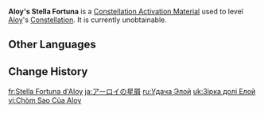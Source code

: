 {{Item Infobox
|id           = 001162
|image        = Item Stella Fortuna (5 Star).png
|type         = Constellation Activation Materials
|group        = Stella Fortuna
|quality      = 5
|description  = [[Aloy]]'s Constellation Activation Material
}}
'''Aloy's Stella Fortuna''' is a [[Constellation Activation Material]] used to level [[Aloy]]'s [[Constellation]]. It is currently unobtainable.

==Other Languages==
{{Other Languages|default_hidden=1
|en      = Aloy's Stella Fortuna
|zhs     = 埃洛伊的命星
|zhs_rm  = Āiluòyī de Mìngxīng
|zht     = 亞蘿伊的命星
|zht_rm  = Yàluóyī de Mìngxīng
|ja      = アーロイの星屑
|ja_rm   = Aaroi no Hoshikuzu
|ko      = 에일로이<->의 운명<->의 별
|es      = Stella Fortuna de Aloy
|fr      = Stella Fortuna d'Aloy
|ru      = Удача Элой
|th      = ดวงดาวแห่งชีวิตของ Aloy
|th_rm   = Duangdao haeng Chiwit khong Aloy
|vi      = Chòm Sao Của Aloy
|de      = Stella Fortuna von Aloy
|id      = Aloy's Stella Fortuna
|pt      = Stella Fortuna de {{sic|Alloy}}
|tr      = Aloy'un Yaşam Yıldızı
|it      = Stella Fortuna di Aloy
}}

==Change History==
{{Change History|2.1}}

[[fr:Stella Fortuna d'Aloy]]
[[ja:アーロイの星屑]]
[[ru:Удача Элой]]
[[uk:Зірка долі Елой]]
[[vi:Chòm Sao Của Aloy]]